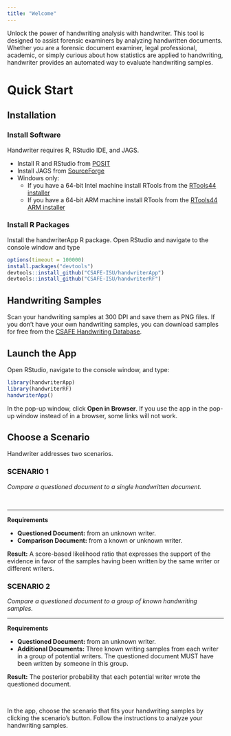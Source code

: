 ```yaml
---
title: "Welcome"
---
```


Unlock the power of handwriting analysis with handwriter. This tool is designed to assist forensic examiners by analyzing handwritten documents. Whether you are a forensic document examiner, legal professional, academic, or simply curious about how statistics are applied to handwriting, handwriter provides an automated way to evaluate handwriting samples.

# Quick Start

## Installation

### Install Software

Handwriter requires R, RStudio IDE, and JAGS.

-   Install R and RStudio from [POSIT](https://posit.co/download/rstudio-desktop/)
-   Install JAGS from [SourceForge](https://sourceforge.net/projects/mcmc-jags/files/)
-   Windows only:
    - If you have a 64-bit Intel machine install RTools from the [RTools44 installer](https://cran.r-project.org/bin/windows/Rtools/rtools44/files/rtools44-6335-6327.exe)
    - If you have a 64-bit ARM machine install RTools from the [RTools44 ARM installer](https://cran.r-project.org/bin/windows/Rtools/rtools44/files/rtools44-aarch64-6335-6327.exe)


### Install R Packages
Install the handwriterApp R package. Open RStudio and navigate to the console window and type

```r
options(timeout = 100000)
install.packages("devtools")
devtools::install_github("CSAFE-ISU/handwriterApp")
devtools::install_github("CSAFE-ISU/handwriterRF")
```

## Handwriting Samples

Scan your handwriting samples at 300 DPI and save them as PNG files. If you don't have your own handwriting samples, you can download samples for free from the [CSAFE Handwriting Database](https://forensicstats.org/handwritingdatabase/).

## Launch the App

Open RStudio, navigate to the console window, and type:

```r
library(handwriterApp)
library(handwriterRF)
handwriterApp()
```

In the pop-up window, click **Open in Browser**. If you use the app in the pop-up window instead of in a browser, some links will not work.

## Choose a Scenario

Handwriter addresses two scenarios. 

```{=html}
<div class="twocards">

<div class="card">
  <div class="container">
    <h3>SCENARIO 1</h3>
    <p>
    <i>Compare a questioned document to a single handwritten document.</i>
    </p>
    <br>
    
    <hr>
    
    <p>
    <b>Requirements</b>
      <ul>
        <li>
        <b>Questioned Document:</b> from an unknown writer.
        </li>
        <li>
        <b>Comparison Document:</b> from a known or unknown writer.
        </li>
      </ul>
    </p>
    
    <p>
    <b>Result:</b> A score-based likelihood ratio that expresses the support of the evidence in favor of the samples having been written by the same writer or different writers.
    </p>
  </div>
</div>

<div class="card">
  <div class="container">
    <h3>SCENARIO 2</h3>
    
    <p>
    <i>Compare a questioned document to a group of known handwriting samples.</i>
    </p>
    
    <hr>
    
    <p>
    <b>Requirements</b>
      <ul>
        <li>
        <b>Questioned Document:</b> from an unknown writer.
        </li>
        <li>
        <b>Additional Documents:</b> Three known writing samples from each writer in a group of potential writers. The questioned document MUST have been written by someone in this group.
        </li>
      </ul>
    </p>
    
    <p>
    <b>Result:</b> The posterior probability that each potential writer wrote the questioned document.
    </p>
    <br>
  </div>
</div>

</div>
```

In the app, choose the scenario that fits your handwriting samples by clicking the scenario's button. Follow the instructions to analyze your handwriting samples.

